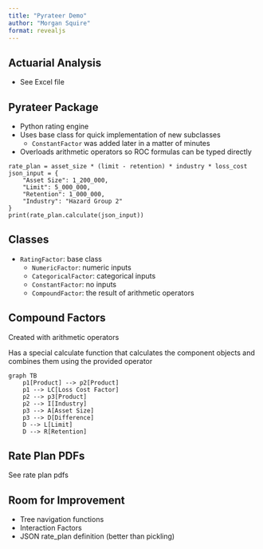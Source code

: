 ```yaml
---
title: "Pyrateer Demo"
author: "Morgan Squire"
format: revealjs
---
```


## Actuarial Analysis

- See Excel file

## Pyrateer Package

- Python rating engine
- Uses base class for quick implementation of new subclasses
  - `ConstantFactor` was added later in a matter of minutes
- Overloads arithmetic operators so ROC formulas can be typed directly
```.python
rate_plan = asset_size * (limit - retention) * industry * loss_cost
json_input = {
    "Asset Size": 1_200_000,
    "Limit": 5_000_000,
    "Retention": 1_000_000,
    "Industry": "Hazard Group 2"
}
print(rate_plan.calculate(json_input))
```

## Classes

- `RatingFactor`: base class
  - `NumericFactor`: numeric inputs
  - `CategoricalFactor`: categorical inputs
  - `ConstantFactor`: no inputs
  - `CompoundFactor`: the result of arithmetic operators

## Compound Factors

Created with arithmetic operators

Has a special calculate function that calculates the component objects and combines them using the provided operator

```mermaid
graph TB
    p1[Product] --> p2[Product]
    p1 --> LC[Loss Cost Factor]
    p2 --> p3[Product]
    p2 --> I[Industry]
    p3 --> A[Asset Size]
    p3 --> D[Difference]
    D --> L[Limit]
    D --> R[Retention]
```

## Rate Plan PDFs

See rate plan pdfs

## Room for Improvement

- Tree navigation functions
- Interaction Factors
- JSON rate_plan definition (better than pickling)